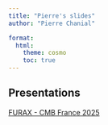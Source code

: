 ```yaml
---
title: "Pierre's slides"
author: "Pierre Chanial"

format:
  html:
    theme: cosmo
    toc: true
---
```


## Presentations

[FURAX - CMB France 2025](2025-cmb-france/)